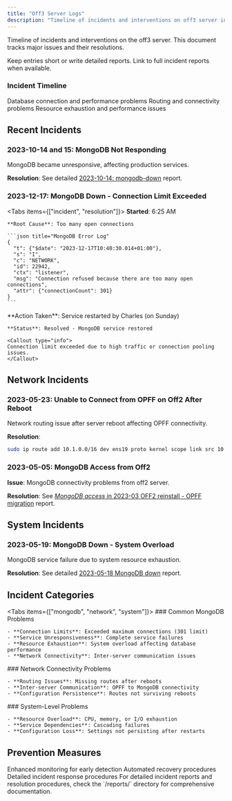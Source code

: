 ```yaml
---
title: "Off3 Server Logs"
description: "Timeline of incidents and interventions on off3 server including MongoDB connection issues, network routing problems, and system overload situations with resolution approaches."
---
```



Timeline of incidents and interventions on the off3 server. This document tracks major issues and their resolutions.

<Callout type="info">
  Keep entries short or write detailed reports. Link to full incident reports
  when available.
</Callout>

### Incident Timeline

<Cards>
  <Card title="MongoDB Issues" href="#mongodb-incidents">
    Database connection and performance problems
  </Card>
  <Card title="Network Issues" href="#network-incidents">
    Routing and connectivity problems
  </Card>
  <Card title="System Overload" href="#system-incidents">
    Resource exhaustion and performance issues
  </Card>
</Cards>

## Recent Incidents

### 2023-10-14 and 15: MongoDB Not Responding

<Callout type="warning">
  MongoDB became unresponsive, affecting production services.
</Callout>

**Resolution**: See detailed [2023-10-14: mongodb-down](/docs/Infra/reports/2023/2023-10-14-mongodb-down) report.

### 2023-12-17: MongoDB Down - Connection Limit Exceeded

<Tabs items={["incident", "resolution"]}>
  <Tab value="incident">
    **Started**: 6:25 AM
    
    **Root Cause**: Too many open connections
    
    ```json title="MongoDB Error Log"
    {
      "t": {"$date": "2023-12-17T10:40:30.014+01:00"},
      "s": "I",
      "c": "NETWORK",
      "id": 22942,
      "ctx": "listener",
      "msg": "Connection refused because there are too many open connections",
      "attr": {"connectionCount": 301}
    }
    ```
  </Tab>
  
  <Tab value="resolution">
    **Action Taken**: Service restarted by Charles (on Sunday)
    
    **Status**: Resolved - MongoDB service restored
    
    <Callout type="info">
    Connection limit exceeded due to high traffic or connection pooling issues.
    </Callout>
  </Tab>
</Tabs>

## Network Incidents

### 2023-05-23: Unable to Connect from OPFF on Off2 After Reboot

<Callout type="info">
  Network routing issue after server reboot affecting OPFF connectivity.
</Callout>

**Resolution**:

```bash title="Route Addition"
sudo ip route add 10.1.0.0/16 dev ens19 proto kernel scope link src 10.0.0.3
```

### 2023-05-05: MongoDB Access from Off2

**Issue**: MongoDB connectivity problems from off2 server.

**Resolution**: See [_MongoDB access_ in 2023-03 OFF2 reinstall - OPFF migration](/docs/Infra/reports/2023/2023-03-14-off2-opff-reinstall#mongodb-access) report.

## System Incidents

### 2023-05-19: MongoDB Down - System Overload

<Callout type="warning">
  MongoDB service failure due to system resource exhaustion.
</Callout>

**Resolution**: See detailed [2023-05-18 MongoDB down](/docs/Infra/reports/2023/2023-05-19-overload-of-osm-machine) report.

## Incident Categories

<Tabs items={["mongodb", "network", "system"]}>
  <Tab value="mongodb">
    ### Common MongoDB Problems
    
    - **Connection Limits**: Exceeded maximum connections (301 limit)
    - **Service Unresponsiveness**: Complete service failures
    - **Resource Exhaustion**: System overload affecting database performance
    - **Network Connectivity**: Inter-server communication issues
  </Tab>

  <Tab value="network">
    ### Network Connectivity Problems
    
    - **Routing Issues**: Missing routes after reboots
    - **Inter-server Communication**: OPFF to MongoDB connectivity
    - **Configuration Persistence**: Routes not surviving reboots
  </Tab>

  <Tab value="system">
    ### System-Level Problems
    
    - **Resource Overload**: CPU, memory, or I/O exhaustion
    - **Service Dependencies**: Cascading failures
    - **Configuration Loss**: Settings not persisting after restarts
  </Tab>
</Tabs>

## Prevention Measures

<Cards>
  <Card title="Monitoring" >
    Enhanced monitoring for early detection
  </Card>
  <Card title="Automation" >
    Automated recovery procedures
  </Card>
  <Card title="Documentation">
    Detailed incident response procedures
  </Card>
</Cards>

<Callout type="info">
  For detailed incident reports and resolution procedures, check the `/reports/`
  directory for comprehensive documentation.
</Callout>
